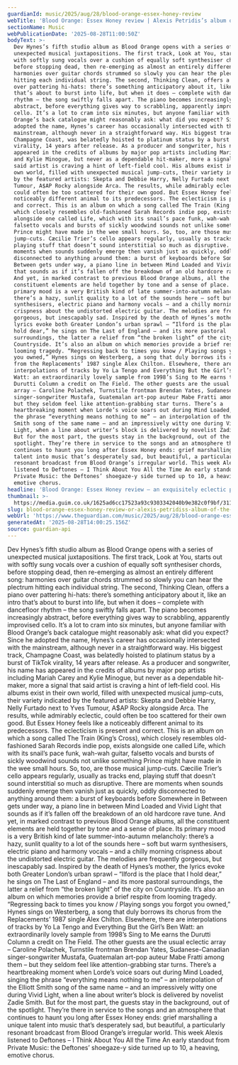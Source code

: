 ```yaml
---
guardianId: music/2025/aug/28/blood-orange-essex-honey-review
webTitle: 'Blood Orange: Essex Honey review | Alexis Petridis’s album of the week'
sectionName: Music
webPublicationDate: '2025-08-28T11:00:50Z'
bodyText: >-
  Dev Hynes’s fifth studio album as Blood Orange opens with a series of
  unexpected musical juxtapositions. The first track, Look at You, starts out
  with softly sung vocals over a cushion of equally soft synthesiser chords,
  before stopping dead, then re-emerging as almost an entirely different song:
  harmonies over guitar chords strummed so slowly you can hear the plectrum
  hitting each individual string. The second, Thinking Clean, offers a piano
  over pattering hi-hats: there’s something anticipatory about it, like an intro
  that’s about to burst into life, but when it does – complete with dancefloor
  rhythm – the song swiftly falls apart. The piano becomes increasingly
  abstract, before everything gives way to scrabbling, apparently improvised
  cello. It’s a lot to cram into six minutes, but anyone familiar with Blood
  Orange’s back catalogue might reasonably ask: what did you expect? Since he
  adopted the name, Hynes’s career has occasionally intersected with the
  mainstream, although never in a straightforward way. His biggest track,
  Champagne Coast, was belatedly hoisted to platinum status by a burst of TikTok
  virality, 14 years after release. As a producer and songwriter, his name has
  appeared in the credits of albums by major pop artists including Mariah Carey
  and Kylie Minogue, but never as a dependable hit-maker, more a signal that
  said artist is craving a hint of left-field cool. His albums exist in their
  own world, filled with unexpected musical jump-cuts, their variety indicated
  by the featured artists: Skepta and Debbie Harry, Nelly Furtado next to Yves
  Tumour, A$AP Rocky alongside Arca. The results, while admirably eclectic,
  could often be too scattered for their own good. But Essex Honey feels like a
  noticeably different animal to its predecessors. The eclecticism is present
  and correct. This is an album on which a song called The Train (King’s Cross),
  which closely resembles old-fashioned Sarah Records indie pop, exists
  alongside one called Life, which with its snail’s pace funk, wah-wah guitar,
  falsetto vocals and bursts of sickly woodwind sounds not unlike something
  Prince might have made in the wee small hours. So, too, are those musical
  jump-cuts. Cæcilie Trier’s cello appears regularly, usually as tracks end,
  playing stuff that doesn’t sound interstitial so much as disruptive. There are
  moments when sounds suddenly emerge then vanish just as quickly, oddly
  disconnected to anything around them: a burst of keyboards before Somewhere in
  Between gets under way, a piano line in between Mind Loaded and Vivid Light
  that sounds as if it’s fallen off the breakdown of an old hardcore rave tune.
  And yet, in marked contrast to previous Blood Orange albums, all the
  constituent elements are held together by tone and a sense of place. Its
  primary mood is a very British kind of late summer-into-autumn melancholy:
  there’s a hazy, sunlit quality to a lot of the sounds here – soft but warm
  synthesisers, electric piano and harmony vocals – and a chilly morning
  crispness about the undistorted electric guitar. The melodies are frequently
  gorgeous, but inescapably sad. Inspired by the death of Hynes’s mother, the
  lyrics evoke both Greater London’s urban sprawl – “Ilford is the place that I
  hold dear,” he sings on The Last of England – and its more pastoral
  surroundings, the latter a relief from “the broken light” of the city on
  Countryside. It’s also an album on which memories provide a brief respite from
  looming tragedy. “Regressing back to times you know / Playing songs you forgot
  you owned,” Hynes sings on Westerberg, a song that duly borrows its chorus
  from the Replacements’ 1987 single Alex Chilton. Elsewhere, there are
  interpolations of tracks by Yo La Tengo and Everything But the Girl’s Ben
  Watt: an extraordinarily lovely sample from 1998’s Sing to Me earns the
  Durutti Column a credit on The Field. The other guests are the usual eclectic
  array – Caroline Polachek, Turnstile frontman Brendan Yates, Sudanese-Canadian
  singer-songwriter Mustafa, Guatemalan art-pop auteur Mabe Fratti among them –
  but they seldom feel like attention-grabbing star turns. There’s a
  heartbreaking moment when Lorde’s voice soars out during Mind Loaded, singing
  the phrase “everything means nothing to me” – an interpolation of the Elliott
  Smith song of the same name – and an impressively witty one during Vivid
  Light, when a line about writer’s block is delivered by novelist Zadie Smith.
  But for the most part, the guests stay in the background, out of the
  spotlight. They’re there in service to the songs and an atmosphere that
  continues to haunt you long after Essex Honey ends: grief marshalling a unique
  talent into music that’s desperately sad, but beautiful, a particularly
  resonant broadcast from Blood Orange’s irregular world. This week Alexis
  listened to Deftones – I Think About You All the Time An early standout from
  Private Music: the Deftones’ shoegaze-y side turned up to 10, a heaving,
  emotive chorus.
headline: 'Blood Orange: Essex Honey review – an exquisitely eclectic portrait of grief'
thumbnail: >-
  https://media.guim.co.uk/1625ad6cc17523a93c9303342040b9e382c0f9bf/311_643_2059_1647/500.jpg
slug: blood-orange-essex-honey-review-or-alexis-petridiss-album-of-the-week
webUrl: 'https://www.theguardian.com/music/2025/aug/28/blood-orange-essex-honey-review'
generatedAt: '2025-08-28T14:00:25.156Z'
source: guardian-api
---
```

Dev Hynes’s fifth studio album as Blood Orange opens with a series of unexpected musical juxtapositions. The first track, Look at You, starts out with softly sung vocals over a cushion of equally soft synthesiser chords, before stopping dead, then re-emerging as almost an entirely different song: harmonies over guitar chords strummed so slowly you can hear the plectrum hitting each individual string. The second, Thinking Clean, offers a piano over pattering hi-hats: there’s something anticipatory about it, like an intro that’s about to burst into life, but when it does – complete with dancefloor rhythm – the song swiftly falls apart. The piano becomes increasingly abstract, before everything gives way to scrabbling, apparently improvised cello. It’s a lot to cram into six minutes, but anyone familiar with Blood Orange’s back catalogue might reasonably ask: what did you expect? Since he adopted the name, Hynes’s career has occasionally intersected with the mainstream, although never in a straightforward way. His biggest track, Champagne Coast, was belatedly hoisted to platinum status by a burst of TikTok virality, 14 years after release. As a producer and songwriter, his name has appeared in the credits of albums by major pop artists including Mariah Carey and Kylie Minogue, but never as a dependable hit-maker, more a signal that said artist is craving a hint of left-field cool. His albums exist in their own world, filled with unexpected musical jump-cuts, their variety indicated by the featured artists: Skepta and Debbie Harry, Nelly Furtado next to Yves Tumour, A$AP Rocky alongside Arca. The results, while admirably eclectic, could often be too scattered for their own good. But Essex Honey feels like a noticeably different animal to its predecessors. The eclecticism is present and correct. This is an album on which a song called The Train (King’s Cross), which closely resembles old-fashioned Sarah Records indie pop, exists alongside one called Life, which with its snail’s pace funk, wah-wah guitar, falsetto vocals and bursts of sickly woodwind sounds not unlike something Prince might have made in the wee small hours. So, too, are those musical jump-cuts. Cæcilie Trier’s cello appears regularly, usually as tracks end, playing stuff that doesn’t sound interstitial so much as disruptive. There are moments when sounds suddenly emerge then vanish just as quickly, oddly disconnected to anything around them: a burst of keyboards before Somewhere in Between gets under way, a piano line in between Mind Loaded and Vivid Light that sounds as if it’s fallen off the breakdown of an old hardcore rave tune. And yet, in marked contrast to previous Blood Orange albums, all the constituent elements are held together by tone and a sense of place. Its primary mood is a very British kind of late summer-into-autumn melancholy: there’s a hazy, sunlit quality to a lot of the sounds here – soft but warm synthesisers, electric piano and harmony vocals – and a chilly morning crispness about the undistorted electric guitar. The melodies are frequently gorgeous, but inescapably sad. Inspired by the death of Hynes’s mother, the lyrics evoke both Greater London’s urban sprawl – “Ilford is the place that I hold dear,” he sings on The Last of England – and its more pastoral surroundings, the latter a relief from “the broken light” of the city on Countryside. It’s also an album on which memories provide a brief respite from looming tragedy. “Regressing back to times you know / Playing songs you forgot you owned,” Hynes sings on Westerberg, a song that duly borrows its chorus from the Replacements’ 1987 single Alex Chilton. Elsewhere, there are interpolations of tracks by Yo La Tengo and Everything But the Girl’s Ben Watt: an extraordinarily lovely sample from 1998’s Sing to Me earns the Durutti Column a credit on The Field. The other guests are the usual eclectic array – Caroline Polachek, Turnstile frontman Brendan Yates, Sudanese-Canadian singer-songwriter Mustafa, Guatemalan art-pop auteur Mabe Fratti among them – but they seldom feel like attention-grabbing star turns. There’s a heartbreaking moment when Lorde’s voice soars out during Mind Loaded, singing the phrase “everything means nothing to me” – an interpolation of the Elliott Smith song of the same name – and an impressively witty one during Vivid Light, when a line about writer’s block is delivered by novelist Zadie Smith. But for the most part, the guests stay in the background, out of the spotlight. They’re there in service to the songs and an atmosphere that continues to haunt you long after Essex Honey ends: grief marshalling a unique talent into music that’s desperately sad, but beautiful, a particularly resonant broadcast from Blood Orange’s irregular world. This week Alexis listened to Deftones – I Think About You All the Time An early standout from Private Music: the Deftones’ shoegaze-y side turned up to 10, a heaving, emotive chorus.
